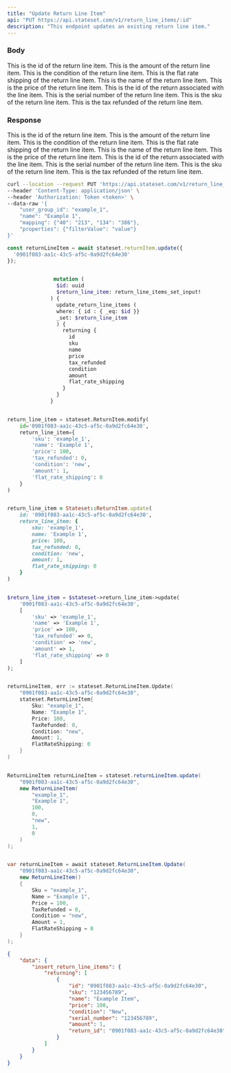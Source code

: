 ```yaml
---
title: "Update Return Line Item"
api: "PUT https://api.stateset.com/v1/return_line_items/:id"
description: "This endpoint updates an existing return line item."
---
```


### Body

<ParamField body="id" name="id" type="string">
  This is the id of the return line item.
</ParamField>

<ParamField body="amount" name="amount" type="string">
  This is the amount of the return line item.
</ParamField>

<ParamField body="condition" name="condition" type="string">
  This is the condition of the return line item.
</ParamField>

<ParamField body="flat_rate_shipping" name="flat_rate_shipping" type="string">
  This is the flat rate shipping of the return line item.
</ParamField>

<ParamField body="name" name="name" type="string">
  This is the name of the return line item.
</ParamField>

<ParamField body="price" name="price" type="string">
  This is the price of the return line item.
</ParamField>

<ParamField body="return_id" name="return_id" type="string">
  This is the id of the return associated with the line item.
</ParamField>

<ParamField body="serial_number" name="serial_number" type="string">
  This is the serial number of the return line item.
</ParamField>

<ParamField body="sku" name="sku" type="string">
  This is the sku of the return line item.
</ParamField>

<ParamField body="tax_refunded" name="tax_refunded" type="string">
  This is the tax refunded of the return line item.
</ParamField>

### Response

  <ResponseField name="id" type="string">
    This is the id of the return line item.
  </ResponseField>

  <ResponseField name="amount" type="string">
    This is the amount of the return line item.
  </ResponseField>

  <ResponseField name="condition" type="string">
    This is the condition of the return line item.
  </ResponseField>

  <ResponseField name="flat_rate_shipping" type="string">
    This is the flat rate shipping of the return line item.
  </ResponseField>

  <ResponseField name="name" type="string">
    This is the name of the return line item.
  </ResponseField>

  <ResponseField name="price" type="string">
    This is the price of the return line item.
  </ResponseField>

  <ResponseField name="return_id" type="string">
    This is the id of the return associated with the line item.
  </ResponseField>

  <ResponseField name="serial_number" type="string">
    This is the serial number of the return line item.
  </ResponseField>

  <ResponseField name="sku" type="string">
    This is the sku of the return line item.
  </ResponseField>

  <ResponseField name="tax_refunded" type="string">
    This is the tax refunded of the return line item.
  </ResponseField>


<RequestExample>

```bash cURL
curl --location --request PUT 'https://api.stateset.com/v1/return_line_item' \
--header 'Content-Type: application/json' \
--header 'Authorization: Token <token>' \
--data-raw '{
    "user_group_id": "example_1",
    "name": "Example 1",
    "mapping": {"40": "213", "134": "386"},
    "properties": {"filterValue": "value"}
}'
```

```js Node.js
const returnLineItem = await stateset.returnItem.update({
  '0901f083-aa1c-43c5-af5c-0a9d2fc64e30'
});

```

```graphQL GraphQL

               mutation (
                $id: uuid
                $return_line_item: return_line_items_set_input!
              ) {
                update_return_line_items (
                where: { id : { _eq: $id }}
                _set: $return_line_item
                ) {
                  returning {
                    id
                    sku
                    name
                    price
                    tax_refunded
                    condition
                    amount
                    flat_rate_shipping
                  }
                }
              }
```

```python Python

return_line_item = stateset.ReturnItem.modify(
    id='0901f083-aa1c-43c5-af5c-0a9d2fc64e30',
    return_line_item={
        'sku': 'example_1',
        'name': 'Example 1',
        'price': 100,
        'tax_refunded': 0,
        'condition': 'new',
        'amount': 1,
        'flat_rate_shipping': 0
    }
)

```

```ruby Ruby

return_line_item = Stateset::ReturnItem.update(
    id: '0901f083-aa1c-43c5-af5c-0a9d2fc64e30',
    return_line_item: {
        sku: 'example_1',
        name: 'Example 1',
        price: 100,
        tax_refunded: 0,
        condition: 'new',
        amount: 1,
        flat_rate_shipping: 0
    }
)

```

```php PHP

$return_line_item = $stateset->return_line_item->update(
    '0901f083-aa1c-43c5-af5c-0a9d2fc64e30',
    [
        'sku' => 'example_1',
        'name' => 'Example 1',
        'price' => 100,
        'tax_refunded' => 0,
        'condition' => 'new',
        'amount' => 1,
        'flat_rate_shipping' => 0
    ]
);

```

```go Golang

returnLineItem, err := stateset.ReturnLineItem.Update(
    "0901f083-aa1c-43c5-af5c-0a9d2fc64e30",
    stateset.ReturnLineItem{
        Sku: "example_1",
        Name: "Example 1",
        Price: 100,
        TaxRefunded: 0,
        Condition: "new",
        Amount: 1,
        FlatRateShipping: 0
    }
)

```

```java Java

ReturnLineItem returnLineItem = stateset.returnLineItem.update(
    "0901f083-aa1c-43c5-af5c-0a9d2fc64e30",
    new ReturnLineItem(
        "example_1",
        "Example 1",
        100,
        0,
        "new",
        1,
        0
    )
);

```

```csharp CSharp

var returnLineItem = await stateset.ReturnLineItem.Update(
    "0901f083-aa1c-43c5-af5c-0a9d2fc64e30",
    new ReturnLineItem()
    {
        Sku = "example_1",
        Name = "Example 1",
        Price = 100,
        TaxRefunded = 0,
        Condition = "new",
        Amount = 1,
        FlatRateShipping = 0
    }
);

```

</RequestExample>

<ResponseExample>

```json Response
{
    "data": {
        "insert_return_line_items": {
            "returning": [
                {
                    "id": "0901f083-aa1c-43c5-af5c-0a9d2fc64e30",
                    "sku": "123456789",
                    "name": "Example Item",
                    "price": 100,
                    "condition": "New",
                    "serial_number": "123456789",
                    "amount": 1,
                    "return_id": "0901f083-aa1c-43c5-af5c-0a9d2fc64e30"
                }
            ]
        }
    }
}
```

</ResponseExample>
